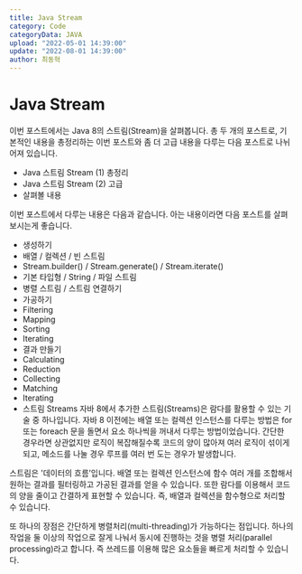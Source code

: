 ```yaml
---
title: Java Stream
category: Code
categoryData: JAVA
upload: "2022-05-01 14:39:00"
update: "2022-08-01 14:39:00"
author: 최동혁
---
```


# Java Stream

이번 포스트에서는 Java 8의 스트림(Stream)을 살펴봅니다. 총 두 개의 포스트로, 기본적인 내용을 총정리하는 이번 포스트와 좀 더 고급 내용을 다루는 다음 포스트로 나뉘어져 있습니다.

- Java 스트림 Stream (1) 총정리
- Java 스트림 Stream (2) 고급
- 살펴볼 내용

이번 포스트에서 다루는 내용은 다음과 같습니다. 아는 내용이라면 다음 포스트를 살펴보시는게 좋습니다.

- 생성하기
- 배열 / 컬렉션 / 빈 스트림
- Stream.builder() / Stream.generate() / Stream.iterate()
- 기본 타입형 / String / 파일 스트림
- 병렬 스트림 / 스트림 연결하기
- 가공하기
- Filtering
- Mapping
- Sorting
- Iterating
- 결과 만들기
- Calculating
- Reduction
- Collecting
- Matching
- Iterating
- 스트림 Streams
  자바 8에서 추가한 스트림(Streams)은 람다를 활용할 수 있는 기술 중 하나입니다. 자바 8 이전에는 배열 또는 컬렉션 인스턴스를 다루는 방법은 for 또는 foreach 문을 돌면서 요소 하나씩을 꺼내서 다루는 방법이었습니다. 간단한 경우라면 상관없지만 로직이 복잡해질수록 코드의 양이 많아져 여러 로직이 섞이게 되고, 메소드를 나눌 경우 루프를 여러 번 도는 경우가 발생합니다.

스트림은 '데이터의 흐름’입니다. 배열 또는 컬렉션 인스턴스에 함수 여러 개를 조합해서 원하는 결과를 필터링하고 가공된 결과를 얻을 수 있습니다. 또한 람다를 이용해서 코드의 양을 줄이고 간결하게 표현할 수 있습니다. 즉, 배열과 컬렉션을 함수형으로 처리할 수 있습니다.

또 하나의 장점은 간단하게 병렬처리(multi-threading)가 가능하다는 점입니다. 하나의 작업을 둘 이상의 작업으로 잘게 나눠서 동시에 진행하는 것을 병렬 처리(parallel processing)라고 합니다. 즉 쓰레드를 이용해 많은 요소들을 빠르게 처리할 수 있습니다.
